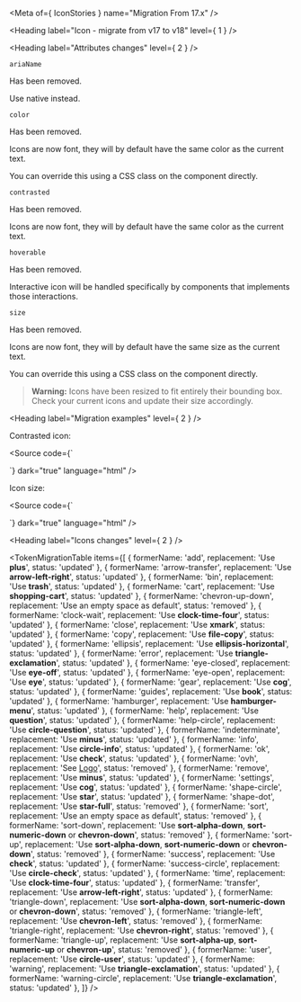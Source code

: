 
<Meta of={ IconStories } name="Migration From 17.x" />

<Heading label="Icon - migrate from v17 to v18" level={ 1 } />

<Heading label="Attributes changes" level={ 2 } />

`ariaName` <OdsBadge color="information" label="Removed" size="sm" />

Has been removed.

Use native <OdsLink href="https://developer.mozilla.org/en-US/docs/Web/Accessibility/ARIA/Attributes/aria-label" label="aria-label" target="_blank" /> instead.

`color` <OdsBadge color="critical" label="Removed" size="sm" />

Has been removed.

Icons are now font, they will by default have the same color as the current text.

You can override this using a CSS class on the component directly.

`contrasted` <OdsBadge color="critical" label="Removed" size="sm" />

Has been removed.

Icons are now font, they will by default have the same color as the current text.

`hoverable` <OdsBadge color="critical" label="Removed" size="sm" />

Has been removed.

Interactive icon will be handled specifically by components that implements those interactions.

`size` <OdsBadge color="critical" label="Removed" size="sm" />

Has been removed.

Icons are now font, they will by default have the same size as the current text.

You can override this using a CSS class on the component directly.

> **Warning:**
> Icons have been resized to fit entirely their bounding box.
> Check your current icons and update their size accordingly.

<Heading label="Migration examples" level={ 2 } />

Contrasted icon:

<Source code={`
<osds-icon contrasted
           name="warning">
</osds-icon>

<!-- is now -->

<ods-icon class="custom"
          name="warning-triangle">
</ods-icon>

<style>
  .custom {
    color: #fff;
  }
</style>
`}
        dark="true"
        language="html" />

Icon size:

<Source code={`
<osds-icon name="warning"
           size="xl">
</osds-icon>

<!-- is now -->

<ods-icon class="custom"
          name="warning-triangle">
</ods-icon>

<style>
  .custom {
    font-size: 48px;
  }
</style>
`}
        dark="true"
        language="html" />

<Heading label="Icons changes" level={ 2 } />

<TokenMigrationTable items={[
  { formerName: 'add', replacement: 'Use **plus**', status: 'updated' },
  { formerName: 'arrow-transfer', replacement: 'Use **arrow-left-right**', status: 'updated' },
  { formerName: 'bin', replacement: 'Use **trash**', status: 'updated' },
  { formerName: 'cart', replacement: 'Use **shopping-cart**', status: 'updated' },
  { formerName: 'chevron-up-down', replacement: 'Use an empty space as default', status: 'removed' },
  { formerName: 'clock-wait', replacement: 'Use **clock-time-four**', status: 'updated' },
  { formerName: 'close', replacement: 'Use **xmark**', status: 'updated' },
  { formerName: 'copy', replacement: 'Use **file-copy**', status: 'updated' },
  { formerName: 'ellipsis', replacement: 'Use **ellipsis-horizontal**', status: 'updated' },
  { formerName: 'error', replacement: 'Use **triangle-exclamation**', status: 'updated' },
  { formerName: 'eye-closed', replacement: 'Use **eye-off**', status: 'updated' },
  { formerName: 'eye-open', replacement: 'Use **eye**', status: 'updated' },
  { formerName: 'gear', replacement: 'Use **cog**', status: 'updated' },
  { formerName: 'guides', replacement: 'Use **book**', status: 'updated' },
  { formerName: 'hamburger', replacement: 'Use **hamburger-menu**', status: 'updated' },
  { formerName: 'help', replacement: 'Use **question**', status: 'updated' },
  { formerName: 'help-circle', replacement: 'Use **circle-question**', status: 'updated' },
  { formerName: 'indeterminate', replacement: 'Use **minus**', status: 'updated' },
  { formerName: 'info', replacement: 'Use **circle-info**', status: 'updated' },
  { formerName: 'ok', replacement: 'Use **check**', status: 'updated' },
  { formerName: 'ovh', replacement: 'See [Logo](https://zeroheight.com/6fc8a63f7)', status: 'removed' },
  { formerName: 'remove', replacement: 'Use **minus**', status: 'updated' },
  { formerName: 'settings', replacement: 'Use **cog**', status: 'updated' },
  { formerName: 'shape-circle', replacement: 'Use **star**', status: 'updated' },
  { formerName: 'shape-dot', replacement: 'Use **star-full**', status: 'removed' },
  { formerName: 'sort', replacement: 'Use an empty space as default', status: 'removed' },
  { formerName: 'sort-down', replacement: 'Use **sort-alpha-down**, **sort-numeric-down** or **chevron-down**', status: 'removed' },
  { formerName: 'sort-up', replacement: 'Use **sort-alpha-down**, **sort-numeric-down** or **chevron-down**', status: 'removed' },
  { formerName: 'success', replacement: 'Use **check**', status: 'updated' },
  { formerName: 'success-circle', replacement: 'Use **circle-check**', status: 'updated' },
  { formerName: 'time', replacement: 'Use **clock-time-four**', status: 'updated' },
  { formerName: 'transfer', replacement: 'Use **arrow-left-right**', status: 'updated' },
  { formerName: 'triangle-down', replacement: 'Use **sort-alpha-down**, **sort-numeric-down** or **chevron-down**', status: 'removed' },
  { formerName: 'triangle-left', replacement: 'Use **chevron-left**', status: 'removed' },
  { formerName: 'triangle-right', replacement: 'Use **chevron-right**', status: 'removed' },
  { formerName: 'triangle-up', replacement: 'Use **sort-alpha-up**, **sort-numeric-up** or **chevron-up**', status: 'removed' },
  { formerName: 'user', replacement: 'Use **circle-user**', status: 'updated' },
  { formerName: 'warning', replacement: 'Use **triangle-exclamation**', status: 'updated' },
  { formerName: 'warning-circle', replacement: 'Use **triangle-exclamation**', status: 'updated' },
]} />

